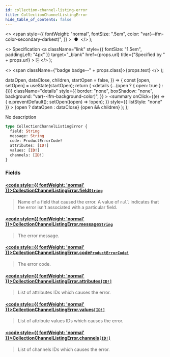 ```yaml
---
id: collection-channel-listing-error
title: CollectionChannelListingError
hide_table_of_contents: false
---
```


  <>
    <span
      style={{
        fontWeight: "normal",
        fontSize: ".5em",
        color: "var(--ifm-color-secondary-darkest)",
      }}
    >
      &nbsp;●&nbsp;
    </span>
  </>
);

  <>
    Specification
    <a
      className="link"
      style={{ fontSize: "1.5em", paddingLeft: "4px" }}
      target="\_blank"
      href={props.url}
      title={"Specified by " + props.url}
    >
      ⎘
    </a>
  </>
);

  <>
    <span className={"badge badge--" + props.class}>{props.text}</span>
  </>
);


  dataOpen,
  dataClose,
  children,
  startOpen = false,
}) => {
  const [open, setOpen] = useState(startOpen);
  return (
    <details
      {...(open ? { open: true } : {})}
      className="details"
      style={{
        border: "none",
        boxShadow: "none",
        background: "var(--ifm-background-color)",
      }}
    >
      <summary
        onClick={(e) => {
          e.preventDefault();
          setOpen((open) => !open);
        }}
        style={{ listStyle: "none" }}
      >
        {open ? dataOpen : dataClose}
      </summary>
      {open && children}
    </details>
  );
};

No description

```graphql
type CollectionChannelListingError {
  field: String
  message: String
  code: ProductErrorCode!
  attributes: [ID!]
  values: [ID!]
  channels: [ID!]
}
```

### Fields

#### [<code style={{ fontWeight: 'normal' }}>CollectionChannelListingError.<b>field</b></code>](#)<Bullet />[`String`](../../../api-storefront/miscellaneous/scalars/string) <Badge class="secondary" text="scalar"/>

> Name of a field that caused the error. A value of `null` indicates that the error isn't associated with a particular field.

#### [<code style={{ fontWeight: 'normal' }}>CollectionChannelListingError.<b>message</b></code>](#)<Bullet />[`String`](../../../api-storefront/miscellaneous/scalars/string) <Badge class="secondary" text="scalar"/>

> The error message.

#### [<code style={{ fontWeight: 'normal' }}>CollectionChannelListingError.<b>code</b></code>](#)<Bullet />[`ProductErrorCode!`](../../../api-storefront/products/enums/product-error-code) <Badge class="secondary" text="non-null"/> <Badge class="secondary" text="enum"/>

> The error code.

#### [<code style={{ fontWeight: 'normal' }}>CollectionChannelListingError.<b>attributes</b></code>](#)<Bullet />[`[ID!]`](../../../api-storefront/miscellaneous/scalars/id) <Badge class="secondary" text="list"/> <Badge class="secondary" text="scalar"/>

> List of attributes IDs which causes the error.

#### [<code style={{ fontWeight: 'normal' }}>CollectionChannelListingError.<b>values</b></code>](#)<Bullet />[`[ID!]`](../../../api-storefront/miscellaneous/scalars/id) <Badge class="secondary" text="list"/> <Badge class="secondary" text="scalar"/>

> List of attribute values IDs which causes the error.

#### [<code style={{ fontWeight: 'normal' }}>CollectionChannelListingError.<b>channels</b></code>](#)<Bullet />[`[ID!]`](../../../api-storefront/miscellaneous/scalars/id) <Badge class="secondary" text="list"/> <Badge class="secondary" text="scalar"/>

> List of channels IDs which causes the error.
